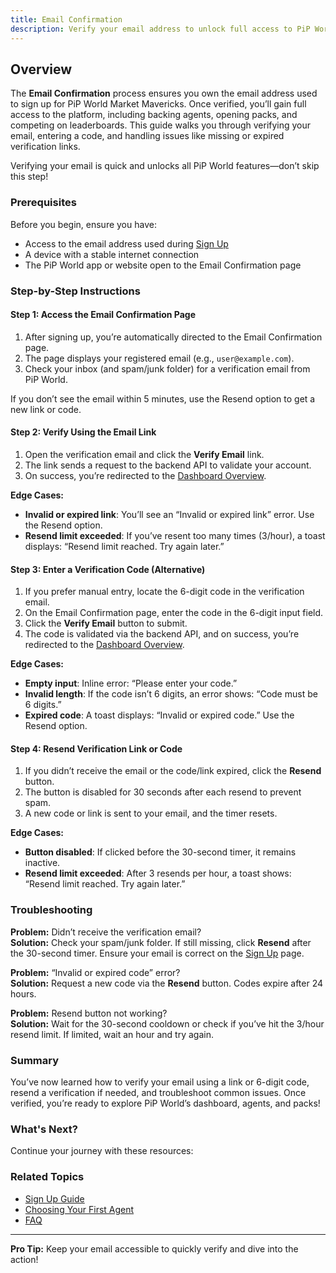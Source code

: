 ```yaml
---
title: Email Confirmation
description: Verify your email address to unlock full access to PiP World Market Mavericks
---
```



## Overview

The **Email Confirmation** process ensures you own the email address used to sign up for PiP World Market Mavericks. Once verified, you’ll gain full access to the platform, including backing agents, opening packs, and competing on leaderboards. This guide walks you through verifying your email, entering a code, and handling issues like missing or expired verification links.

<Callout type="info">
  Verifying your email is quick and unlocks all PiP World features—don’t skip this step!
</Callout>

### Prerequisites

Before you begin, ensure you have:
- Access to the email address used during [Sign Up](/docs/onboarding/sign-up)
- A device with a stable internet connection
- The PiP World app or website open to the Email Confirmation page

### Step-by-Step Instructions

#### Step 1: Access the Email Confirmation Page

1. After signing up, you’re automatically directed to the Email Confirmation page.
2. The page displays your registered email (e.g., `user@example.com`).
3. Check your inbox (and spam/junk folder) for a verification email from PiP World.

<Callout type="warn">
  If you don’t see the email within 5 minutes, use the Resend option to get a new link or code.
</Callout>

#### Step 2: Verify Using the Email Link

1. Open the verification email and click the **Verify Email** link.
2. The link sends a request to the backend API to validate your account.
3. On success, you’re redirected to the [Dashboard Overview](/docs/dashboard-overview).

**Edge Cases:**
- **Invalid or expired link**: You’ll see an “Invalid or expired link” error. Use the Resend option.
- **Resend limit exceeded**: If you’ve resent too many times (3/hour), a toast displays: “Resend limit reached. Try again later.”

#### Step 3: Enter a Verification Code (Alternative)

1. If you prefer manual entry, locate the 6-digit code in the verification email.
2. On the Email Confirmation page, enter the code in the 6-digit input field.
3. Click the **Verify Email** button to submit.
4. The code is validated via the backend API, and on success, you’re redirected to the [Dashboard Overview](/docs/dashboard-overview).

**Edge Cases:**
- **Empty input**: Inline error: “Please enter your code.”
- **Invalid length**: If the code isn’t 6 digits, an error shows: “Code must be 6 digits.”
- **Expired code**: A toast displays: “Invalid or expired code.” Use the Resend option.

#### Step 4: Resend Verification Link or Code

1. If you didn’t receive the email or the code/link expired, click the **Resend** button.
2. The button is disabled for 30 seconds after each resend to prevent spam.
3. A new code or link is sent to your email, and the timer resets.

**Edge Cases:**
- **Button disabled**: If clicked before the 30-second timer, it remains inactive.
- **Resend limit exceeded**: After 3 resends per hour, a toast shows: “Resend limit reached. Try again later.”

### Troubleshooting

**Problem:** Didn’t receive the verification email?  
**Solution:** Check your spam/junk folder. If still missing, click **Resend** after the 30-second timer. Ensure your email is correct on the [Sign Up](/docs/onboarding/sign-up) page.

**Problem:** “Invalid or expired code” error?  
**Solution:** Request a new code via the **Resend** button. Codes expire after 24 hours.

**Problem:** Resend button not working?  
**Solution:** Wait for the 30-second cooldown or check if you’ve hit the 3/hour resend limit. If limited, wait an hour and try again.

### Summary

You’ve now learned how to verify your email using a link or 6-digit code, resend a verification if needed, and troubleshoot common issues. Once verified, you’re ready to explore PiP World’s dashboard, agents, and packs!

### What's Next?

Continue your journey with these resources:

<Cards>
  <Card 
    title="📚 Profile Setup" 
    href="/docs/onboarding/profile-setup" 
    description="Customize your avatar and connect your wallet." 
  />
  <Card 
    title="🚀 Choosing Your First Agent" 
    href="/docs/onboarding/first-agent" 
    description="Back your first Market Maverick to start trading." 
  />
  <Card 
    title="🏠 Dashboard Overview" 
    href="/docs/dashboard-overview" 
    description="Explore your main hub for balances and activity." 
  />
</Cards>

### Related Topics

- [Sign Up Guide](/docs/onboarding/sign-up)
- [Choosing Your First Agent](/docs/onboarding/first-agent)
- [FAQ](/docs/advanced/faq)

---

**Pro Tip:** Keep your email accessible to quickly verify and dive into the action!